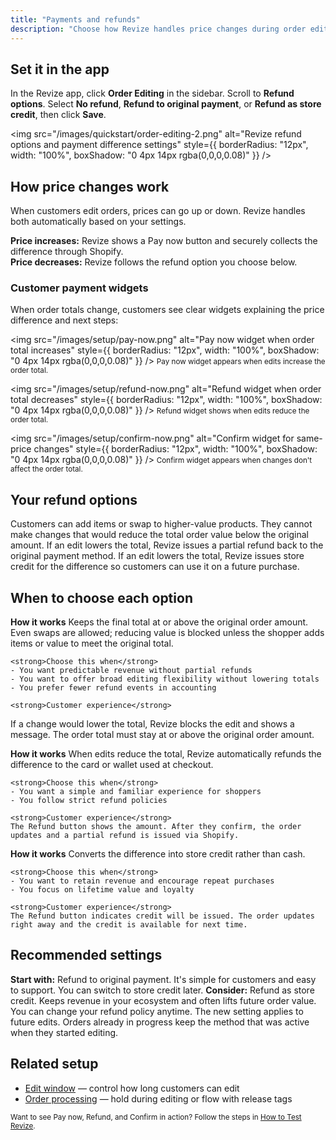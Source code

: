 ```yaml
---
title: "Payments and refunds"
description: "Choose how Revize handles price changes during order edits. Let customers pay the difference, issue refunds to the original payment method, or refund as store credit to boost loyalty."
---
```


## Set it in the app

<Steps>
  <Step title="Open Order Editing">
    In the Revize app, click <strong>Order Editing</strong> in the sidebar.
  </Step>
  <Step title="Find Refund options">
    Scroll to <strong>Refund options</strong>.
  </Step>
  <Step title="Choose your policy">
    Select <strong>No refund</strong>, <strong>Refund to original payment</strong>, or <strong>Refund as store credit</strong>, then click <strong>Save</strong>.
  </Step>
</Steps>


  <img
    src="/images/quickstart/order-editing-2.png"
    alt="Revize refund options and payment difference settings"
    style={{ borderRadius: "12px", width: "100%", boxShadow: "0 4px 14px rgba(0,0,0,0.08)" }}
  />


## How price changes work

<Tip>
  When customers edit orders, prices can go up or down. Revize handles both automatically based on your settings.
</Tip>

**Price increases:** Revize shows a Pay now button and securely collects the difference through Shopify.  
**Price decreases:** Revize follows the refund option you choose below.

### Customer payment widgets

When order totals change, customers see clear widgets explaining the price difference and next steps:


  <img
    src="/images/setup/pay-now.png"
    alt="Pay now widget when order total increases"
    style={{ borderRadius: "12px", width: "100%", boxShadow: "0 4px 14px rgba(0,0,0,0.08)" }}
  />
  <small>Pay now widget appears when edits increase the order total.</small>



  <img
    src="/images/setup/refund-now.png"
    alt="Refund widget when order total decreases"
    style={{ borderRadius: "12px", width: "100%", boxShadow: "0 4px 14px rgba(0,0,0,0.08)" }}
  />
  <small>Refund widget shows when edits reduce the order total.</small>


  <img
    src="/images/setup/confirm-now.png"
    alt="Confirm widget for same-price changes"
    style={{ borderRadius: "12px", width: "100%", boxShadow: "0 4px 14px rgba(0,0,0,0.08)" }}
  />
  <small>Confirm widget appears when changes don't affect the order total.</small>

## Your refund options

<CardGroup cols={2}>
  <Card title="No refund" icon="ban" color="#e11d48">
    Customers can add items or swap to higher-value products. They cannot make changes that would reduce the total order value below the original amount.
  </Card>
  <Card title="Refund to original payment" icon="credit-card" color="#0ea5e9">
    If an edit lowers the total, Revize issues a partial refund back to the original payment method.
  </Card>
  <Card title="Refund as store credit" icon="gift" color="#10b981">
    If an edit lowers the total, Revize issues store credit for the difference so customers can use it on a future purchase.
  </Card>
</CardGroup>

## When to choose each option

<AccordionGroup>
  <Accordion title="No refund" icon="ban">
    <strong>How it works</strong>  
    Keeps the final total at or above the original order amount. Even swaps are allowed; reducing value is blocked unless the shopper adds items or value to meet the original total.

    <strong>Choose this when</strong>
    - You want predictable revenue without partial refunds  
    - You want to offer broad editing flexibility without lowering totals  
    - You prefer fewer refund events in accounting

    <strong>Customer experience</strong>  
  If a change would lower the total, Revize blocks the edit and shows a message. The order total must stay at or above the original order amount.
  </Accordion>

  <Accordion title="Refund to original payment" icon="credit-card">
    <strong>How it works</strong>  
    When edits reduce the total, Revize automatically refunds the difference to the card or wallet used at checkout.

    <strong>Choose this when</strong>
    - You want a simple and familiar experience for shoppers  
    - You follow strict refund policies

    <strong>Customer experience</strong>  
    The Refund button shows the amount. After they confirm, the order updates and a partial refund is issued via Shopify.
  </Accordion>

  <Accordion title="Refund as store credit" icon="gift">
    <strong>How it works</strong>  
    Converts the difference into store credit rather than cash.

    <strong>Choose this when</strong>
    - You want to retain revenue and encourage repeat purchases  
    - You focus on lifetime value and loyalty

    <strong>Customer experience</strong>  
    The Refund button indicates credit will be issued. The order updates right away and the credit is available for next time.
  </Accordion>
</AccordionGroup>

## Recommended settings

<CardGroup cols={2}>
  <Card title="New stores" icon="seedling" color="#22c55e">
    <strong>Start with:</strong> Refund to original payment.  
    It's simple for customers and easy to support. You can switch to store credit later.
  </Card>
  <Card title="Established brands" icon="trophy" color="#f59e0b">
    <strong>Consider:</strong> Refund as store credit.  
    Keeps revenue in your ecosystem and often lifts future order value.
  </Card>
</CardGroup>

<Note>
  You can change your refund policy anytime. The new setting applies to future edits. Orders already in progress keep the method that was active when they started editing.
</Note>

## Related setup

- [Edit window](/setup/edit-window) — control how long customers can edit  
- [Order processing](/setup/order-processing) — hold during editing or flow with release tags  

<small>Want to see Pay now, Refund, and Confirm in action? Follow the steps in <a href="/how-to-test-revize">How to Test Revize</a>.</small>